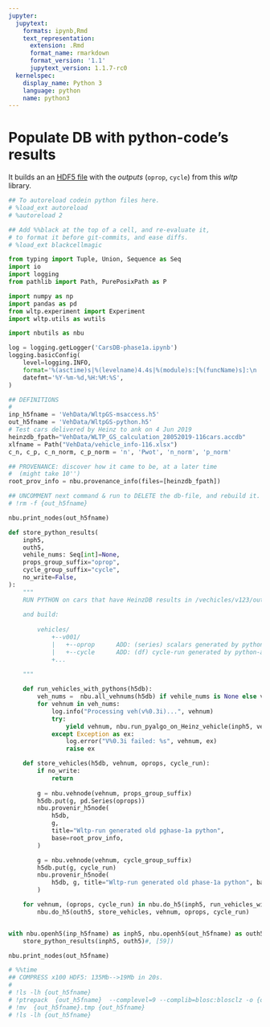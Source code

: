 ```yaml
---
jupyter:
  jupytext:
    formats: ipynb,Rmd
    text_representation:
      extension: .Rmd
      format_name: rmarkdown
      format_version: '1.1'
      jupytext_version: 1.1.7-rc0
  kernelspec:
    display_name: Python 3
    language: python
    name: python3
---
```


# Populate DB with python-code's results
It builds an an [HDF5 file](https://pandas.pydata.org/pandas-docs/stable/user_guide/io.html#io-hdf5) 
with the *outputs* (`oprop`, `cycle`) from this *wltp* library.

```python
## To autoreload codein python files here.
# %load_ext autoreload
# %autoreload 2

## Add %%black at the top of a cell, and re-evaluate it, 
# to format it before git-commits, and ease diffs.
# %load_ext blackcellmagic
```

```python
from typing import Tuple, Union, Sequence as Seq
import io
import logging
from pathlib import Path, PurePosixPath as P

import numpy as np
import pandas as pd
from wltp.experiment import Experiment
import wltp.utils as wutils

import nbutils as nbu

log = logging.getLogger('CarsDB-phase1a.ipynb')
logging.basicConfig(
    level=logging.INFO, 
    format='%(asctime)s|%(levelname)4.4s|%(module)s:[%(funcName)s]:\n  +--> %(message)s', 
    datefmt='%Y-%m-%d,%H:%M:%S',
)
```

```python
## DEFINITIONS
#
inp_h5fname = 'VehData/WltpGS-msaccess.h5'
out_h5fname = 'VehData/WltpGS-python.h5'
# Test cars delivered by Heinz to ank on 4 Jun 2019
heinzdb_fpath="VehData/WLTP_GS_calculation_28052019-116cars.accdb"
xlfname = Path("VehData/vehicle_info-116.xlsx")
c_n, c_p, c_n_norm, c_p_norm = 'n', 'Pwot', 'n_norm', 'p_norm'
```

```python
## PROVENANCE: discover how it came to be, at a later time
#  (might take 10'')
root_prov_info = nbu.provenance_info(files=[heinzdb_fpath])
```

```python
## UNCOMMENT next command & run to DELETE the db-file, and rebuild it.
# !rm -f {out_h5fname}
```

```python
nbu.print_nodes(out_h5fname)
```

```python
def store_python_results(
    inph5,
    outh5,
    vehile_nums: Seq[int]=None,
    props_group_suffix="oprop",
    cycle_group_suffix="cycle",
    no_write=False,
):
    """
    RUN PYTHON on cars that have HeinzDB results in /vechicles/v123/out1
    
    and build:
    
        vehicles/
            +--v001/
            |   +--oprop      ADD: (series) scalars generated by python-algo
            |   +--cycle      ADD: (df) cycle-run generated by python-alog
            +...
            
    """

    def run_vehicles_with_pythons(h5db):
        veh_nums =  nbu.all_vehnums(h5db) if vehile_nums is None else vehile_nums
        for vehnum in veh_nums:
            log.info("Processing veh(v%0.3i)...", vehnum)
            try:
                yield vehnum, nbu.run_pyalgo_on_Heinz_vehicle(inph5, vehnum)
            except Exception as ex:
                log.error("V%0.3i failed: %s", vehnum, ex)
                raise ex

    def store_vehicles(h5db, vehnum, oprops, cycle_run):
        if no_write:
            return
        
        g = nbu.vehnode(vehnum, props_group_suffix)
        h5db.put(g, pd.Series(oprops))
        nbu.provenir_h5node(
            h5db,
            g,
            title="Wltp-run generated old pghase-1a python",
            base=root_prov_info,
        )

        g = nbu.vehnode(vehnum, cycle_group_suffix)
        h5db.put(g, cycle_run)
        nbu.provenir_h5node(
            h5db, g, title="Wltp-run generated old phase-1a python", base=root_prov_info
        )

    for vehnum, (oprops, cycle_run) in nbu.do_h5(inph5, run_vehicles_with_pythons):
        nbu.do_h5(outh5, store_vehicles, vehnum, oprops, cycle_run)


with nbu.openh5(inp_h5fname) as inph5, nbu.openh5(out_h5fname) as outh5:
    store_python_results(inph5, outh5)#, [59])
```

```python
nbu.print_nodes(out_h5fname)
```

```python
# %%time
## COMPRESS x100 HDF5: 135Mb-->19Mb in 20s.
#
# !ls -lh {out_h5fname}
# !ptrepack  {out_h5fname}  --complevel=9 --complib=blosc:blosclz -o {out_h5fname}.tmp
# !mv  {out_h5fname}.tmp {out_h5fname}
# !ls -lh {out_h5fname}
```
